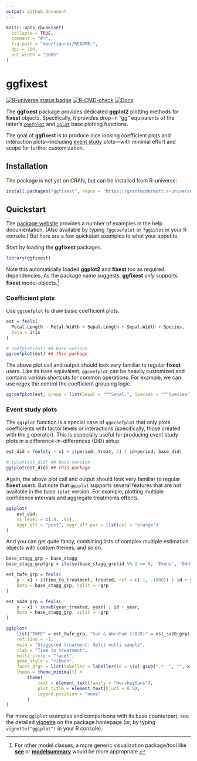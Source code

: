 ```yaml
---
output: github_document
---
```


<!-- README.md is generated from README.Rmd. Please edit that file -->

```r
knitr::opts_chunk$set(
  collapse = TRUE,
  comment = "#>",
  fig.path = "man/figures/README-",
  dpi = 300,
  out.width = "100%"
)
```

# ggfixest

<!-- badges: start -->
[![R-universe status badge](https://grantmcdermott.r-universe.dev/badges/ggfixest)](https://grantmcdermott.r-universe.dev)
[![R-CMD-check](https://github.com/grantmcdermott/ggfixest/actions/workflows/R-CMD-check.yaml/badge.svg)](https://github.com/grantmcdermott/ggfixest/actions/workflows/R-CMD-check.yaml)
[![Docs](https://img.shields.io/badge/docs-homepage-blue.svg)](https://grantmcdermott.com/ggfixest/index.html)
<!-- badges: end -->

The **ggfixest** package provides dedicated **ggplot2** plotting methods for
**fixest** objects. Specifically, it provides drop-in "gg" equivalents of the
latter's [`coefplot`](https://lrberge.github.io/fixest/reference/coefplot.html)
and [`iplot`](https://lrberge.github.io/fixest/reference/coefplot.html)
base plotting functions.

The goal of **ggfixest** is to produce nice looking coefficient plots and
interaction plots---including
[event study](https://theeffectbook.net/ch-EventStudies.html)
plots---with minimal effort and scope for further customization.

## Installation

The package is not yet on CRAN, but can be installed from R-universe:

``` r
install.packages("ggfixest", repos = "https://grantmcdermott.r-universe.dev")
```

## Quickstart

The [package website](https://grantmcdermott.com/ggfixest/)
provides a number of examples in the help documentation. (Also available by
typing `?ggcoefplot` or `?ggiplot` in your R console.)  But here are a few 
quickstart examples to whet your appetite.

Start by loading the **ggfixest** packages.

```r
library(ggfixest)
```

Note this automatically loaded **ggplot2** and **fixest** too as required
dependencies. As the package name suggests, **ggfixest** _only_ supports
**fixest** model objects.^[For other model classes, a more generic visualization
package/tool like
[**see**](https://easystats.github.io/see/articles/parameters.html) or
[**modelsummary**](https://modelsummary.com/vignettes/modelplot.html)
would be more appropriate.]

### Coefficient plots

Use `ggcoefplot` to draw basic coefficient plots.

```r
est = feols(
  Petal.Length ~ Petal.Width + Sepal.Length + Sepal.Width + Species, 
  data = iris
)

# coefplot(est) ## base version
ggcoefplot(est) ## this package
```

The above plot call and output should look very familiar to regular **fixest**
users. Like its base equivalent, `ggcoefplot` can be heavily customized and
contains various shortcuts for common operations. For example, we can use regex
the control the coefficient grouping logic.

```r
ggcoefplot(est, group = list(Sepal = "^^Sepal.", Species = "^^Species"))
```

### Event study plots

The `ggiplot` function is a special case of `ggocoefplot` that only plots
coefficients with factor levels or interactions (specifically, those created
with the [`i`](https://lrberge.github.io/fixest/reference/i.html)
operator). This is especially useful for producing event study plots in a
difference-in-differences (DiD) setup.

```r
est_did = feols(y ~ x1 + i(period, treat, 5) | id+period, base_did)

# iplot(est_did) ## base version
ggiplot(est_did) ## this package
```

Again, the above plot call and output should look very familiar to regular
**fixest** users. But note that `ggiplot` supports several features that are
not available in the base `iplot` version. For example, plotting multiple
confidence intervals and aggregate treatments effects.

```r
ggiplot(
    est_did,
    ci_level = c(.8, .95),
    aggr_eff = "post", aggr_eff.par = list(col = "orange")
)

```

And you can get quite fancy, combining lists of complex multiple estimation
objects with custom themes, and so on.

```r
base_stagg_grp = base_stagg
base_stagg_grp$grp = ifelse(base_stagg_grp$id %% 2 == 0, 'Evens', 'Odds')

est_twfe_grp = feols(
    y ~ x1 + i(time_to_treatment, treated, ref = c(-1, -1000)) | id + year,
    data = base_stagg_grp, split = ~grp
)

est_sa20_grp = feols(
    y ~ x1 + sunab(year_treated, year) | id + year,
    data = base_stagg_grp, split = ~grp
)

ggiplot(
    list("TWFE" = est_twfe_grp, "Sun & Abraham (2020)" = est_sa20_grp),
    ref.line = -1,
    main = "Staggered treatment: Split mutli-sample",
    xlab = "Time to treatment",
    multi_style = "facet",
    geom_style = "ribbon",
    facet_args = list(labeller = labeller(id = \(x) gsub(".*: ", "", x))),
    theme = theme_minimal() +
        theme(
            text = element_text(family = "HersheySans"),
            plot.title = element_text(hjust = 0.5),
            legend.position = "none"
        )
)
```

For more `ggiplot` examples and comparisons with its base counterpart, see the
detailed [vignette](http://grantmcdermott.com/ggfixest/articles/ggiplot.html) on
the package homepage (or, by typing `vignette("ggiplot")` in your R console).
